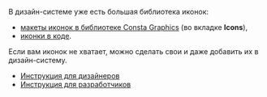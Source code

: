 В дизайн-системе уже есть большая библиотека иконок:

- [макеты иконок в библиотеке Consta Graphics](https://www.figma.com/community/file/855772200870304447) (во вкладке **Icons**),
- [иконки в коде](##LIBS.LIB/lib:icons).

Если вам иконок не хватает, можно сделать свои и даже добавить их в дизайн-систему.

- [Инструкция для дизайнеров](##LIBS.LIB.STAND.TAB/lib:uikit/stand:custom-addicons/tab:design)
- [Инструкция для разработчиков](##LIBS.LIB.STAND.TAB/lib:uikit/stand:custom-addicons/tab:dev)
